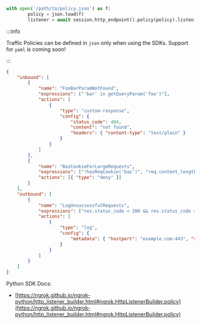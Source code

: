 ```python
with open('/path/to/policy.json') as f:
		policy = json.load(f)
		listener = await session.http_endpoint().policy(policy).listen()
```

:::info

Traffic Policies can be defined in `json` only when using the SDKs.
Support for `yaml` is coming soon!

:::

```json title="policy.json"
{
	"inbound": [
		{
			"name": "FooBarParamNotFound",
			"expressions": ["'bar' in getQueryParam('foo')"],
			"actions": [
				{
					"type": "custom-response",
					"config": {
						"status_code": 404,
						"content": "not found",
						"headers": { "content-type": "text/plain" }
					}
				}
			]
		},
		{
			"name": "BazCookieForLargeRequests",
			"expressions": ["!hasReqCookie('baz')", "req.content_length > 5000"],
			"actions": [{ "type": "deny" }]
		}
	],
	"outbound": [
		{
			"name": "LogUnsuccessfulRequests",
			"expressions": ["res.status_code < 200 && res.status_code >= 300"],
			"actions": [
				{
					"type": "log",
					"config": {
						"metadata": { "hostport": "example.com:443", "success": false }
					}
				}
			]
		}
	]
}
```

Python SDK Docs:

- [https://ngrok.github.io/ngrok-python/http_listener_builder.html#ngrok.HttpListenerBuilder.policy](https://ngrok.github.io/ngrok-python/http_listener_builder.html#ngrok.HttpListenerBuilder.policy)
